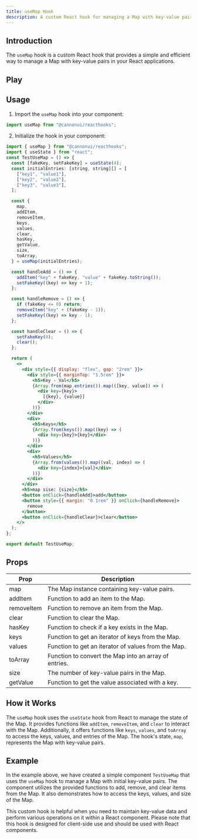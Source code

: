 ```yaml
---
title: useMap Hook
description: A custom React hook for managing a Map with key-value pairs.
---
```



## Introduction

The `useMap` hook is a custom React hook that provides a simple and efficient way to manage a Map with key-value pairs in your React applications.

## Play

<UseMap client:visible />

## Usage

1. Import the `useMap` hook into your component:

```jsx
import useMap from "@cannonui/reacthooks";
```

2. Initialize the hook in your component:

```jsx
import { useMap } from "@cannonui/reacthooks";
import { useState } from "react";
const TestUseMap = () => {
  const [fakeKey, setFakeKey] = useState(4);
  const initialEntries: [string, string][] = [
    ["key1", "value1"],
    ["key2", "value2"],
    ["key3", "value3"],
  ];

  const {
    map,
    addItem,
    removeItem,
    keys,
    values,
    clear,
    hasKey,
    getValue,
    size,
    toArray,
  } = useMap(initialEntries);

  const handleAdd = () => {
    addItem("key" + fakeKey, "value" + fakeKey.toString());
    setFakeKey((key) => key + 1);
  };

  const handleRemove = () => {
    if (fakeKey <= 0) return;
    removeItem("key" + (fakeKey - 1));
    setFakeKey((key) => key - 1);
  };

  const handleClear = () => {
    setFakeKey(0);
    clear();
  };

  return (
    <>
      <div style={{ display: "flex", gap: "2rem" }}>
        <div style={{ marginTop: "1.5rem" }}>
          <h5>Key - Val</h5>
          {Array.from(map.entries()).map(([key, value]) => (
            <div key={key}>
              [{key}, {value}]
            </div>
          ))}
        </div>
        <div>
          <h5>Keys</h5>
          {Array.from(keys()).map((key) => (
            <div key={key}>{key}</div>
          ))}
        </div>
        <div>
          <h5>Values</h5>
          {Array.from(values()).map((val, index) => (
            <div key={index}>{val}</div>
          ))}
        </div>
      </div>
      <h5>map sise: {size}</h5>
      <button onClick={handleAdd}>add</button>
      <button style={{ margin: "0 1rem" }} onClick={handleRemove}>
        remove
      </button>
      <button onClick={handleClear}>clear</button>
    </>
  );
};

export default TestUseMap;
```

## Props

| Prop       | Description                                           |
| ---------- | ----------------------------------------------------- |
| map        | The Map instance containing key-value pairs.          |
| addItem    | Function to add an item to the Map.                   |
| removeItem | Function to remove an item from the Map.              |
| clear      | Function to clear the Map.                            |
| hasKey     | Function to check if a key exists in the Map.         |
| keys       | Function to get an iterator of keys from the Map.     |
| values     | Function to get an iterator of values from the Map.   |
| toArray    | Function to convert the Map into an array of entries. |
| size       | The number of key-value pairs in the Map.             |
| getValue   | Function to get the value associated with a key.      |

## How it Works

The `useMap` hook uses the `useState` hook from React to manage the state of the Map. It provides functions like `addItem`, `removeItem`, and `clear` to interact with the Map. Additionally, it offers functions like `keys`, `values`, and `toArray` to access the keys, values, and entries of the Map. The hook's state, `map`, represents the Map with key-value pairs.

## Example

In the example above, we have created a simple component `TestUseMap` that uses the `useMap` hook to manage a Map with initial key-value pairs. The component utilizes the provided functions to add, remove, and clear items from the Map. It also demonstrates how to access the keys, values, and size of the Map.

This custom hook is helpful when you need to maintain key-value data and perform various operations on it within a React component.
Please note that this hook is designed for client-side use and should be used with React components.
